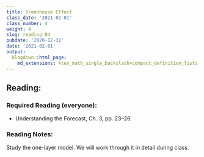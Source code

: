 ```yaml
---
title: Greenhouse Effect
class_date: '2021-02-01'
class_number: 4
weight: 4
slug: reading_04
pubdate: '2020-12-31'
date: '2021-02-01'
output:
  blogdown::html_page:
    md_extensions: +tex_math_single_backslash+compact_definition_lists
---
```

## Reading:

### Required Reading (everyone):

* Understanding the Forecast, Ch. 3, pp. 23--26.

### Reading Notes:

Study the one-layer model. We will work through it in detail during class.
